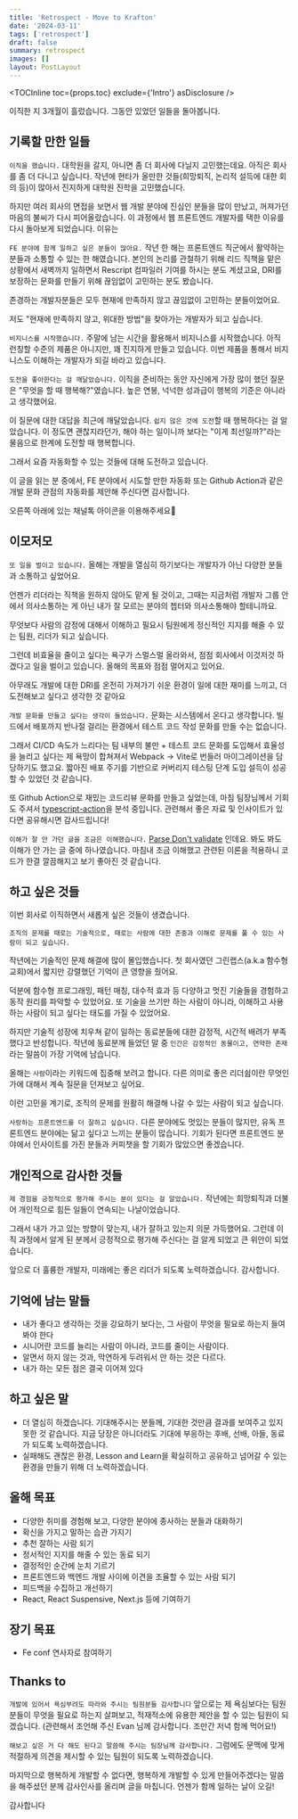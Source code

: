 ```yaml
---
title: 'Retrospect - Move to Krafton'
date: '2024-03-11'
tags: ['retrospect']
draft: false
summary: retrospect
images: []
layout: PostLayout
---
```


<TOCInline toc={props.toc} exclude={'Intro'} asDisclosure />

이직한 지 3개월이 흘렀습니다. 그동안 있었던 일들을 돌아봅니다.

## 기록할 만한 일들

`이직을 했습니다.` 대학원을 갈지, 아니면 좀 더 회사에 다닐지 고민했는데요. 아직은 회사를 좀 더 다니고 싶습니다.
작년에 현타가 올만한 것들(희망퇴직, 논리적 설득에 대한 회의 등)이 많아서 진지하게 대학원 진학을 고민했습니다.

하지만 여러 회사의 면접을 보면서 웹 개발 분야에 진심인 분들을 많이 만났고, 꺼져가던 마음의 불씨가 다시 피어올랐습니다.
이 과정에서 웹 프론트엔드 개발자를 택한 이유를 다시 돌아보게 되었습니다. 이유는

`FE 분야에 함께 일하고 싶은 분들이 많아요.` 작년 한 해는 프론트엔드 직군에서 활약하는 분들과 소통할 수 있는 한 해였습니다.
본인의 논리를 관철하기 위해 리드 직책을 맡은 상황에서 새벽까지 일하면서 Rescript 컴파일러 기여를 하시는 분도 계셨고요,
DRI를 보장하는 문화를 만들기 위해 끊임없이 고민하는 분도 봤습니다.

존경하는 개발자분들은 모두 현재에 만족하지 않고 끊임없이 고민하는 분들이었어요.

저도 "현재에 만족하지 않고, 위대한 방법"을 찾아가는 개발자가 되고 싶습니다.

`비지니스를 시작했습니다.` 주말에 남는 시간을 활용해서 비지니스를 시작했습니다. 아직 런칭할 수준의 제품은 아니지만, 꽤 진지하게 만들고 있습니다.
이번 제품을 통해서 비지니스도 이해하는 개발자가 되길 바라고 있습니다.

`도전을 좋아한다는 걸 깨달았습니다.` 이직을 준비하는 동안 자신에게 가장 많이 했던 질문은 "무엇을 할 때 행복해?"였습니다. 높은 연봉, 넉넉한 성과급이 행복의 기준은 아니라고 생각했어요.

이 질문에 대한 대답을 최근에 깨달았습니다. `쉽지 않은 것에 도전`할 때 행복하다는 걸 알았습니다.
이 정도면 괜찮지라던가, 해야 하는 일이니까 보다는 "이게 최선일까?"라는 물음으로 한계에 도전할 때 행복합니다.

그래서 요즘 자동화할 수 있는 것들에 대해 도전하고 있습니다.

이 글을 읽는 분 중에서, FE 분야에서 시도할 만한 자동화 또는 Github Action과 같은 개발 문화 관점의 자동화를 제안해 주신다면 감사합니다.

오른쪽 아래에 있는 채널톡 아이콘을 이용해주세요🙇

## 이모저모

`또 일을 벌이고 있습니다.` 올해는 개발을 열심히 하기보다는 개발자가 아닌 다양한 분들과 소통하고 싶었어요.

언젠가 리더라는 직책을 원하지 않아도 맡게 될 것이고,
그때는 지금처럼 개발자 그룹 안에서 의사소통하는 게 아닌 내가 잘 모르는 분야의 쳅터와 의사소통해야 할테니까요.

무엇보다 사람의 감정에 대해서 이해하고 필요시 팀원에게 정신적인 지지를 해줄 수 있는 팀원, 리더가 되고 싶습니다.

그런데 비효율을 줄이고 싶다는 욕구가 스멀스멀 올라와서, 점점 회사에서 이것저것 하겠다고 일을 벌이고 있습니다.
올해의 목표와 점점 멀어지고 있어요.

아무래도 개발에 대한 DRI를 온전히 가져가기 쉬운 환경이 일에 대한 재미를 느끼고, 더 도전해보고 싶다고 생각한 것 같아요

`개발 문화를 만들고 싶다는 생각이 들었습니다.` 문화는 시스템에서 온다고 생각합니다.
빌드에서 배포까지 반나절 걸리는 환경에서 테스트 코드 작성 문화를 만들 수는 없습니다.

그래서 CI/CD 속도가 느리다는 팀 내부의 불만 + 테스트 코드 문화를 도입해서 효율성을 늘리고 싶다는 제 욕망이 합쳐져서
Webpack -> Vite로 번들러 마이그레이션을 담당하기도 했고요. 짧아진 배포 주기를 기반으로 커버리지 테스팅 단계 도입 설득이 성공할 수 있었던 것 같습니다.

또 Github Action으로 재밌는 코드리뷰 문화를 만들고 싶었는데, 마침 팀장님께서 기회도 주셔서 [typescript-action](https://github.com/actions/typescript-action)을 분석 중입니다.
관련해서 좋은 자료 및 인사이트가 있다면 공유해시면 감사드립니다!

`이해가 잘 안 가던 글을 조금은 이해했습니다.` [Parse Don't validate](https://lexi-lambda.github.io/blog/2019/11/05/parse-don-t-validate/) 인데요. 봐도 봐도 이해가 안 가는 글 중에 하나였습니다.
마침내 조금 이해했고 관련된 이론을 적용하니 코드가 한결 깔끔해지고 보기 좋아진 것 같습니다.

## 하고 싶은 것들

이번 회사로 이직하면서 새롭게 싶은 것들이 생겼습니다.

`조직의 문제를 때로는 기술적으로, 때로는 사람에 대한 존중과 이해로 문제를 풀 수 있는 사람이 되고 싶습니다.`

작년에는 기술적인 문제 해결에 많이 몰입했습니다.
첫 회사였던 그린랩스(a.k.a 함수형 교회)에서 짧지만 강렬했던 기억이 큰 영향을 줬어요.

덕분에 함수형 프로그래밍, 패턴 매칭, 대수적 효과 등 다양하고 멋진 기술들을 경험하고 동작 원리를 파악할 수 있었어요.
또 기술을 쓰기만 하는 사람이 아니라, 이해하고 사용하는 사람이 되고 싶다는 태도를 가질 수 있었어요.

하지만 기술적 성장에 치우쳐 같이 일하는 동료분들에 대한 감정적, 시간적 배려가 부족했다고 반성합니다.
작년에 동료분께 들었던 말 중 `인간은 감정적인 동물이고, 연약한 존재`라는 말씀이 가장 기억에 남습니다.

올해는 `사람`이라는 키워드에 집중해 보려고 합니다. 다른 의미로 좋은 리더쉽이란 무엇인가에 대해서 계속 질문을 던져보고 싶어요.

이런 고민을 계기로, 조직의 문제를 원활히 해결해 나갈 수 있는 사람이 되고 싶습니다.

`사랑하는 프론트엔드를 더 잘하고 싶습니다.` 다른 분야에도 멋있는 분들이 많지만, 유독 프론트엔드 분야에는 닮고 싶다고 느끼는 분들이 많습니다.
기회가 된다면 프론트엔드 분야에서 인사이트를 가진 분들과 커피챗을 할 기회가 많았으면 좋겠습니다.

## 개인적으로 감사한 것들

`제 경험을 긍정적으로 평가해 주시는 분이 있다는 걸 알았습니다.` 작년에는 희망퇴직과 더불어 개인적으로 힘든 일들이 연속되는 나날이었습니다.

그래서 내가 가고 있는 방향이 맞는지, 내가 잘하고 있는지 의문 가득했어요. 그런데 이직 과정에서 알게 된 분께서 긍정적으로 평가해 주신다는 걸 알게 되었고 큰 위안이 되었습니다.

앞으로 더 훌륭한 개발자, 미래에는 좋은 리더가 되도록 노력하겠습니다. 감사합니다.

## 기억에 남는 말들

- 내가 좋다고 생각하는 것을 강요하기 보다는, 그 사람이 무엇을 필요로 하는지 들여봐야 한다
- 시니어란 코드를 늘리는 사람이 아니라, 코드를 줄이는 사람이다.
- 알면서 하지 않는 것과, 막연하게 두려워서 안 하는 것은 다르다.
- 내가 하는 모든 점은 결국 이어져 있다

## 하고 싶은 말

- 더 열심히 하겠습니다. 기대해주시는 분들께, 기대한 것만큼 결과를 보여주고 있지 못한 것 같습니다. 지금 당장은 아니더라도 기대에 부응하는 후배, 선배, 아들, 동료가 되도록 노력하겠습니다.
- 실패해도 괜찮은 환경, Lesson and Learn을 확실히하고 공유하고 넘어갈 수 있는 환경을 만들기 위해 더 노력하겠습니다.

## 올해 목표

- 다양한 취미를 경험해 보고, 다양한 분야에 종사하는 분들과 대화하기
- 확신을 가지고 말하는 습관 가지기
- 추천 잘하는 사람 되기
- 정서적인 지지를 해줄 수 있는 동료 되기
- 결정적인 순간에 눈치 기르기
- 프론트엔드와 백엔드 개발 사이에 이견을 조율할 수 있는 사람 되기
- 피드백을 수집하고 개선하기
- React, React Suspensive, Next.js 등에 기여하기

## 장기 목표

- Fe conf 연사자로 참여하기

## Thanks to

`개발에 있어서 욕심부려도 따라와 주시는 팀원분들 감사합니다`
앞으로는 제 욕심보다는 팀원분들이 무엇을 필요로 하는지 살펴보고, 적재적소에 유용한 제안을 할 수 있는 팀원이 되겠습니다. (관련해서 조언해 주신 Evan 님께 감사합니다. 조만간 저녁 함께 먹어요!)

`해보고 싶은 거 다 해도 된다고 말씀해 주시는 팀장님께 감사합니다.`
그럼에도 문맥에 맞게 적절하게 의견을 제시할 수 있는 팀원이 되도록 노력하겠습니다.

마지막으로 행복하게 개발할 수 없다면, 행복하게 개발할 수 있게 만들어주겠다는 말씀을 해주셨던 분께 감사인사를 올리며 글을 마칩니다. 언젠가 함께 일하는 날이 오길!

감사합니다
